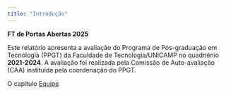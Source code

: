 ```yaml
---
title: "Introdução"
---
```


**FT de Portas Abertas 2025**

Este relatório apresenta a avaliação do Programa de Pós-graduação em Tecnologia (PPGT) da Faculdade de Tecnologia/UNICAMP no quadriênio **2021-2024**. A avaliação foi realizada pela Comissão de Auto-avaliação (CAA) instituída pela coordenação do PPGT. 

O capítulo [Equipe](equipe/equipe.qmd) 
